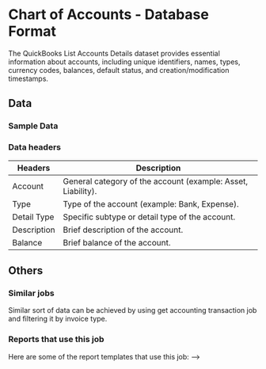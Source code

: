 #  Chart of Accounts - Database Format


The QuickBooks List Accounts Details dataset provides essential information about accounts, including unique identifiers, names, types, currency codes, balances, default status, and creation/modification timestamps.

<AddJob
  template="gsheet_quickbooks_db_get_accounts_list"
/>


## Data

### Sample Data

<Gsheet
  src="https://docs.google.com/spreadsheets/d/1KWa16ZCTRUdIF7LXFQzgCaBXEze4fpGWaV77tc8Q_Y8/edit#gid=2061853272"
/>



### Data headers

| Headers                      | Description                                                        |
|------------------------------|--------------------------------------------------------------------|
| Account       | General category of the account (example: Asset, Liability). |
| Type          | Type of the account (example: Bank, Expense).   |
| Detail Type   | Specific subtype or detail type of the account. |
| Description   | Brief description of the account.               |
| Balance   | Brief balance of the account.               |



## Others

### Similar jobs

Similar sort of data can be achieved by using get accounting transaction job and filtering it by invoice type. 

### Reports that use this job

Here are some of the report templates that use this job: 
-->